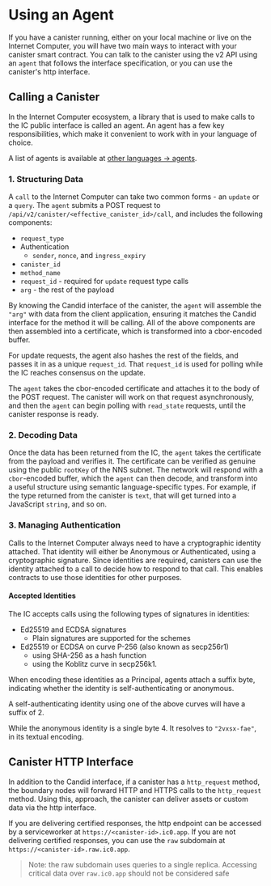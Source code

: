 
# Using an Agent

If you have a canister running, either on your local machine or live on the Internet Computer, you will have two main ways to interact with your canister smart contract. You can talk to the canister using the v2 API using an `agent` that follows the interface specification, or you can use the canister's http interface.

## Calling a Canister

In the Internet Computer ecosystem, a library that is used to make calls to the IC public interface is called an agent. An agent has a few key responsibilities, which make it convenient to work with in your language of choice. 

A list of agents is available at [other languages -> agents](./languages/other-languages/other-languages-intro#interfacing-with-canisters-agents).

### 1. Structuring Data

A `call` to the Internet Computer can take two common forms - an `update` or a `query`. The `agent` submits a POST request to `/api/v2/canister/<effective_canister_id>/call`, and includes the following components: 
* `request_type`
* Authentication
    * `sender`, `nonce`, and `ingress_expiry`
* `canister_id`
* `method_name`
* `request_id` - required for `update` request type calls
* `arg` - the rest of the payload

By knowing the Candid interface of the canister, the `agent` will assemble the `"arg"` with data from the client application, ensuring it matches the Candid interface for the method it will be calling. All of the above components are then assembled into a certificate, which is transformed into a cbor-encoded buffer.

For update requests, the agent also hashes the rest of the fields, and passes it in as a unique `request_id`. That `request_id` is used for polling while the IC reaches consensus on the update.

The `agent` takes the cbor-encoded certificate and attaches it to the body of the POST request. The canister will work on that request asynchronously, and then the `agent` can begin polling with `read_state` requests, until the canister response is ready.

### 2. Decoding Data

Once the data has been returned from the IC, the `agent` takes the certificate from the payload and verifies it. The certificate can be verified as genuine using the public `rootKey` of the NNS subnet. The network will respond with a `cbor`-encoded buffer, which the `agent` can then decode, and transform into a useful structure using semantic language-specific types. For example, if the type returned from the canister is `text`, that will get turned into a JavaScript `string`, and so on.

### 3. Managing Authentication

Calls to the Internet Computer always need to have a cryptographic identity attached. That identity will either be Anonymous or Authenticated, using a cryptographic signature. Since identities are required, canisters can use the identity attached to a call to decide how to respond to that call. This enables contracts to use those identities for other purposes. 

#### Accepted Identities

The IC accepts calls using the following types of signatures in identities:

* Ed25519 and ECDSA signatures
  * Plain signatures are supported for the schemes
* Ed25519 or ECDSA on curve P-256 (also known as secp256r1)
  * using SHA-256 as a hash function
  * using the Koblitz curve in secp256k1.

When encoding these identities as a Principal, agents attach a suffix byte, indicating whether the identity is self-authenticating or anonymous. 

A self-authenticating identity using one of the above curves will have a suffix of 2.

While the anonymous identity is a single byte 4. It resolves to `"2vxsx-fae"`, in its textual encoding.


## Canister HTTP Interface

In addition to the Candid interface, if a canister has a `http_request` method, the boundary nodes will forward HTTP and HTTPS calls to the `http_request` method. Using this, approach, the canister can deliver assets or custom data via the http interface.

If you are delivering certified responses, the http endpoint can be accessed by a serviceworker at `https://<canister-id>.ic0.app`. If you are not delivering certified responses, you can use the `raw` subdomain at `https://<canister-id>.raw.ic0.app`. 

> Note: the raw subdomain uses queries to a single replica. Accessing critical data over `raw.ic0.app` should not be considered safe
